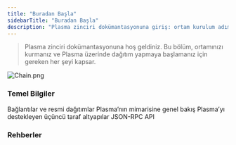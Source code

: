 ```yaml
---
title: "Buradan Başla"
sidebarTitle: "Buradan Başla"
description: "Plasma zinciri dokümantasyonuna giriş: ortam kurulum adımları, bağlantı, mimari, altyapı ve rehberlerle Plasma üzerinde geliştirmeye hızlı başlangıç"
---
```



> Plasma zinciri dokümantasyonuna hoş geldiniz. Bu bölüm, ortamınızı kurmanız ve Plasma üzerinde dağıtım yapmaya başlamanız için gereken her şeyi kapsar.

![Chain.png](https://mintlify.s3.us-west-1.amazonaws.com/plasma-97e11032/images/Chain.png)

### **Temel Bilgiler**

<CardGroup cols={2}>
  <Card title="Plasma’ya Bağlan" icon="link-simple" iconType="light" color="#307F61" href="/docs/plasma-chain/network-information/connect-to-plasma">
    Bağlantılar ve resmi dağıtımlar
  </Card>

  <Card title="Mimari" icon="file-contract" iconType="light" color="#307F61" href="/docs/plasma-chain/architecture/system-overview">
    Plasma’nın mimarisine genel bakış
  </Card>

  <Card title="Araçlar ve Altyapı" icon="wrench" iconType="light" color="#307F61" href="/docs/plasma-chain/tools/account-abstraction">
    Plasma’yı destekleyen üçüncü taraf altyapılar
  </Card>

  <Card title="RPC Referansı" icon="circle-nodes" iconType="light" color="#307F61" href="/docs/plasma-chain/tools/rpc-providers">
    JSON-RPC API
  </Card>
</CardGroup>

### Rehberler

<CardGroup cols={2}>
  <Card title="Akıllı Sözleşme Dağıt" icon="file-contract" iconType="light" color="#307F61" href="../../guides/smart-contracts/deploy-a-contract" />

  <Card title="Akıllı Sözleşmeyi Doğrula" icon="file-signature" iconType="light" color="#307F61" href="../../guides/smart-contracts/verify-a-contract" />
</CardGroup>
